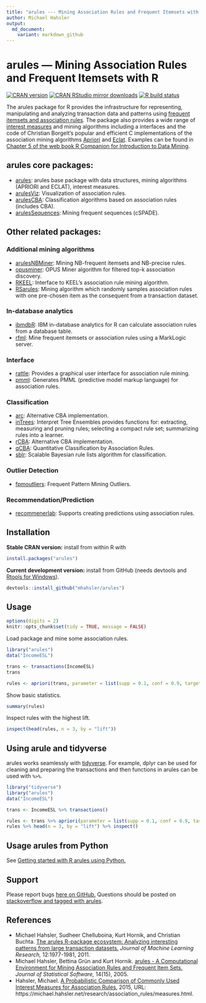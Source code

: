 ```yaml
---
title: "arules --- Mining Association Rules and Frequent Itemsets with R"
author: Michael Hahsler
output:
  md_document:
    variant: markdown_github
---
```


# arules --- Mining Association Rules and Frequent Itemsets with R

[![CRAN version](https://www.r-pkg.org/badges/version/arules)](https://cran.r-project.org/package=arules)
[![CRAN RStudio mirror downloads](https://cranlogs.r-pkg.org/badges/arules)](https://cran.r-project.org/package=arules)
[![R build status](https://github.com/mhahsler/arules/workflows/R-CMD-check/badge.svg)](https://github.com/mhahsler/arules/actions)

The arules package for R provides the infrastructure for representing,
manipulating and analyzing transaction data and patterns
using [frequent itemsets and association rules](https://en.wikipedia.org/wiki/Association_rule_learning).
The package also provides a wide range of 
[interest measures](https://mhahsler.github.io/arules/docs/measures) and mining algorithms including a interfaces and the code of
Christian Borgelt's popular and efficient C implementations of the association mining algorithms [Apriori](https://borgelt.net/apriori.html) and [Eclat](https://borgelt.net/eclat.html).
Examples can be found in [Chapter 5 of the web book R Companion for Introduction to Data Mining](https://mhahsler.github.io/Introduction_to_Data_Mining_R_Examples/book/association-analysis-basic-concepts-and-algorithms.html).

## arules core packages: 

* [arules](https://cran.r-project.org/package=arules): arules base package with data structures, mining algorithms (APRIORI and ECLAT), interest measures. 
* [arulesViz](https://github.com/mhahsler/arulesViz): Visualization of association rules. 
* [arulesCBA](https://github.com/ianjjohnson/arulesCBA): Classification algorithms based on association rules (includes CBA).  
* [arulesSequences](https://cran.r-project.org/package=arulesSequences):
   Mining frequent sequences (cSPADE).

## Other related packages:

### Additional mining algorithms 

* [arulesNBMiner](https://github.com/mhahsler/arulesNBMiner):
  Mining NB-frequent itemsets and NB-precise rules.
* [opusminer](https://cran.r-project.org/package=opusminer): OPUS Miner algorithm for filtered top-k association discovery.
* [RKEEL](https://cran.r-project.org/package=RKEEL): Interface to KEEL's association rule mining algorithm.
* [RSarules](https://cran.r-project.org/package=RSarules): Mining algorithm which randomly samples association rules with one pre-chosen item as the consequent from a transaction dataset.


### In-database analytics

* [ibmdbR](https://cran.r-project.org/package=ibmdbR): IBM in-database analytics for R can calculate association rules from a database table.
* [rfml](https://cran.r-project.org/package=rfml): Mine frequent itemsets or association rules using a MarkLogic server. 

### Interface

* [rattle](https://cran.r-project.org/package=rattle): Provides a graphical user interface for association rule mining.
* [pmml](https://cran.r-project.org/package=pmml): Generates PMML (predictive model markup language) for association rules.

### Classification 

* [arc](https://cran.r-project.org/package=arc): Alternative CBA implementation. 
* [inTrees](https://cran.r-project.org/package=inTrees): Interpret Tree Ensembles provides functions for: extracting, measuring and pruning rules; selecting a compact rule set; summarizing rules into a learner.
* [rCBA](https://cran.r-project.org/package=rCBA): Alternative CBA implementation.
* [qCBA](https://cran.r-project.org/package=qCBA): Quantitative Classification by Association Rules.
* [sblr](https://cran.r-project.org/package=sbrl): Scalable Bayesian rule lists algorithm for classification.

### Outlier Detection

* [fpmoutliers](https://cran.r-project.org/package=fpmoutliers): Frequent Pattern Mining Outliers.

### Recommendation/Prediction

* [recommenerlab](https://github.com/mhahsler/recommenderlab): Supports creating predictions using association rules.


## Installation

__Stable CRAN version:__ install from within R with
```r
install.packages("arules")
```
__Current development version:__ install from GitHub (needs devtools and 
[Rtools for Windows](https://cran.r-project.org/bin/windows/Rtools/)). 
```r
devtools::install_github("mhahsler/arules")
``` 

## Usage

```r
options(digits = 2)
knitr::opts_chunk$set(tidy = TRUE, message = FALSE)
```

Load package and mine some association rules. 
```r
library("arules")
data("IncomeESL")

trans <- transactions(IncomeESL)
trans

rules <- apriori(trans, parameter = list(supp = 0.1, conf = 0.9, target = "rules"))
```


Show basic statistics.
```r
summary(rules)
```

Inspect rules with the highest lift.
```r
inspect(head(rules, n = 3, by = "lift"))
```

## Using arule and tidyverse

arules works seamlessly with [tidyverse](https://www.tidyverse.org/). For example, dplyr can be used for cleaning and preparing the transactions and then functions in arules can be used with `%>%`.

```r
library("tidyverse")
library("arules")
data("IncomeESL")

trans <- IncomeESL %>% transactions()

rules <- trans %>% apriori(parameter = list(supp = 0.1, conf = 0.9, target = "rules"))
rules %>% head(n = 3, by = "lift") %>% inspect()
```

## Usage arules from Python

See [Getting started with R arules using Python.](https://mhahsler.github.io/arules/docs/python/arules_python.html)

## Support

Please report bugs [here on GitHub.](https://github.com/mhahsler/arules/issues)
Questions should be posted on [stackoverflow and tagged with arules](https://stackoverflow.com/questions/tagged/arules).


## References

* Michael Hahsler, Sudheer Chelluboina, Kurt Hornik, and Christian Buchta. [The arules R-package ecosystem: Analyzing interesting patterns from large transaction datasets.](https://jmlr.csail.mit.edu/papers/v12/hahsler11a.html) _Journal of Machine Learning Research,_ 12:1977-1981, 2011.
* Michael Hahsler, Bettina Gr&uuml;n and Kurt Hornik. [arules - A Computational Environment for Mining Association Rules and Frequent Item Sets.](https://dx.doi.org/10.18637/jss.v014.i15) _Journal of Statistical Software,_ 14(15), 2005.
* Hahsler, Michael. [A Probabilistic Comparison of Commonly Used Interest Measures for Association Rules](https://michael.hahsler.net/research/association_rules/measures.html), 2015, URL: https://michael.hahsler.net/research/association_rules/measures.html.
